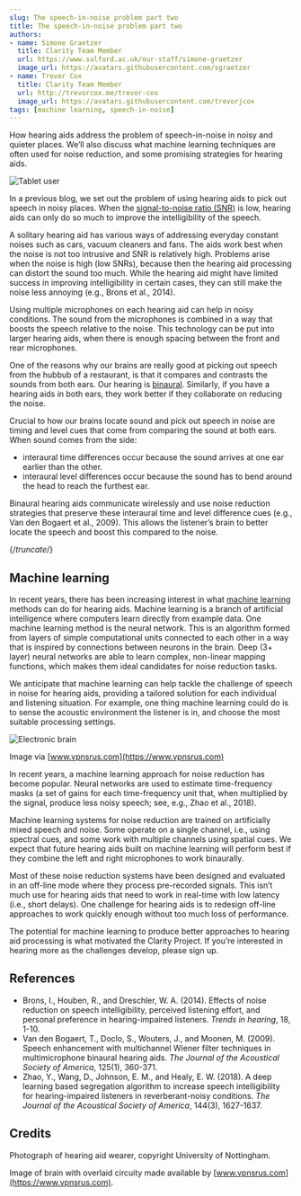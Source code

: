 ```yaml
---
slug: The speech-in-noise problem part two
title: The speech-in-noise problem part two
authors: 
- name: Simone Graetzer
  title: Clarity Team Member
  url: https://www.salford.ac.uk/our-staff/simone-graetzer
  image_url: https://avatars.githubusercontent.com/sgraetzer
- name: Trevor Cox
  title: Clarity Team Member
  url: http://trevorcox.me/trevor-cox
  image_url: https://avatars.githubusercontent.com/trevorjcox
tags: [machine learning, speech-in-noise]
---
```


How hearing aids address the problem of speech-in-noise in noisy and quieter places. We’ll also discuss what machine learning techniques are often used for noise reduction, and some promising strategies for hearing aids.

![Tablet user](/img/UoN_HS-08207-1536x1024.jpeg)

In a previous blog, we set out the problem of using hearing aids to pick out speech in noisy places. When the [signal-to-noise ratio (SNR)](https://en.wikipedia.org/wiki/Signal-to-noise_ratio) is low, hearing aids can only do so much to improve the intelligibility of the speech.

A solitary hearing aid has various ways of addressing everyday constant noises such as cars, vacuum cleaners and fans. The aids work best when the noise is not too intrusive and SNR is relatively high. Problems arise when the noise is high (low SNRs), because then the hearing aid processing can distort the sound too much. While the hearing aid might have limited success in improving intelligibility in certain cases, they can still make the noise less annoying (e.g., Brons et al., 2014).

Using multiple microphones on each hearing aid can help in noisy conditions. The sound from the microphones is combined in a way that boosts the speech relative to the noise. This technology can be put into larger hearing aids, when there is enough spacing between the front and rear microphones.

One of the reasons why our brains are really good at picking out speech from the hubbub of a restaurant, is that it compares and contrasts the sounds from both ears. Our hearing is [binaural](https://en.wikipedia.org/wiki/Binaural). Similarly, if you have a hearing aids in both ears, they work better if they collaborate on reducing the noise.

Crucial to how our brains locate sound and pick out speech in noise are timing and level cues that come from comparing the sound at both ears. When sound comes from the side:

- interaural time differences occur because the sound arrives at one ear earlier than the other.
- interaural level differences occur because the sound has to bend around the head to reach the furthest ear.

Binaural hearing aids communicate wirelessly and use noise reduction strategies that preserve these interaural time and level difference cues (e.g., Van den Bogaert et al., 2009). This allows the listener’s brain to better locate the speech and boost this compared to the noise.

{/*truncate*/}

## Machine learning

In recent years, there has been increasing interest in what [machine learning](https://en.wikipedia.org/wiki/Machine_learning) methods can do for hearing aids. Machine learning is a branch of artificial intelligence where computers learn directly from example data. One machine learning method is the neural network. This is an algorithm formed from layers of simple computational units connected to each other in a way that is inspired by connections between neurons in the brain. Deep (3+ layer) neural networks are able to learn complex, non-linear mapping functions, which makes them ideal candidates for noise reduction tasks.

We anticipate that machine learning can help tackle the challenge of speech in noise for hearing aids, providing a tailored solution for each individual and listening situation. For example, one thing machine learning could do is to sense the acoustic environment the listener is in, and choose the most suitable processing settings.

![Electronic brain](/img/neural_brain.jpeg)

Image via [www.vpnsrus.com](https://www.vpnsrus.com)

In recent years, a machine learning approach for noise reduction has become popular. Neural networks are used to estimate time-frequency masks (a set of gains for each time-frequency unit that, when multiplied by the signal, produce less noisy speech; see, e.g., Zhao et al., 2018).

Machine learning systems for noise reduction are trained on artificially mixed speech and noise. Some operate on a single channel, i.e., using spectral cues, and some work with multiple channels using spatial cues. We expect that future hearing aids built on machine learning will perform best if they combine the left and right microphones to work binaurally.

Most of these noise reduction systems have been designed and evaluated in an off-line mode where they process pre-recorded signals. This isn’t much use for hearing aids that need to work in real-time with low latency (i.e., short delays). One challenge for hearing aids is to redesign off-line approaches to work quickly enough without too much loss of performance.

The potential for machine learning to produce better approaches to hearing aid processing is what motivated the Clarity Project. If you’re interested in hearing more as the challenges develop, please sign up.

## References

- Brons, I., Houben, R., and Dreschler, W. A. (2014). Effects of noise reduction on speech intelligibility, perceived listening effort, and personal preference in hearing-impaired listeners. *Trends in hearing*, 18, 1-10.
- Van den Bogaert, T., Doclo, S., Wouters, J., and Moonen, M. (2009). Speech enhancement with multichannel Wiener filter techniques in multimicrophone binaural hearing aids. *The Journal of the Acoustical Society of America*, 125(1), 360-371.
- Zhao, Y., Wang, D., Johnson, E. M., and Healy, E. W. (2018). A deep learning based segregation algorithm to increase speech intelligibility for hearing-impaired listeners in reverberant-noisy conditions. *The Journal of the Acoustical Society of America*, 144(3), 1627-1637.

## Credits

Photograph of hearing aid wearer, copyright University of Nottingham.

Image of brain with overlaid circuity made available by [www.vpnsrus.com](https://www.vpnsrus.com).
